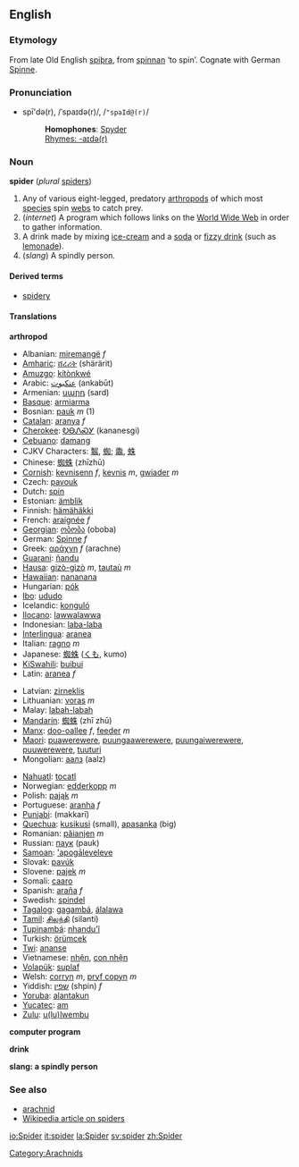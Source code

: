 ==English==

===Etymology===
From late Old English [[spiþra]], from [[spinnan]] ‘to spin’.  Cognate with German [[Spinne]].

===Pronunciation===
*spī'də(r), /ˈspaɪdə(r)/, /<tt>"spaId@(r)</tt>/
*:'''Homophones''': [[Spyder]]<!-- various sports cars [proper noun?] -->
*:[[Rhymes:English:-aɪdə(r)|Rhymes: -aɪdə(r)]]

===Noun===
'''spider''' (''plural'' [[spiders]])

#Any of various eight-legged, predatory [[arthropod]]s of which most [[species]] spin [[web]]s to catch prey.
# (''internet'') A program which follows links on the [[World Wide Web]] in order to gather information.
# A drink made by mixing [[ice-cream]] and a [[soda]] or [[fizzy drink]] (such as [[lemonade]]).
#(''slang'') A spindly person.

====Derived terms====
*[[spidery]]

====Translations====

'''arthropod'''
{{top}}
*Albanian: [[miremangë]] ''f''
*[[Amharic]]: [[ሸረሪት]] (shärärit)
*[[Amuzgo]]: [[kítònkwé]]
*Arabic: [[عنكبوت]] (ankabūt)
*Armenian: [[սարդ]] (sard)
*[[Basque]]: [[armiarma]]
*Bosnian: [[pauk]] ''m'' (1)
*[[Catalan]]: [[aranya]] ''f''
*[[Cherokee]]: [[ᎧᎾᏁᏍᎩ]] (kananesgi)
*[[Cebuano]]: [[damang]]
*CJKV Characters: [[鼅]], [[蜘]]; [[鼄]], [[蛛]]<!-- commas separate different forms of same character; semicolons separate unrelated characters -->
*Chinese: [[蜘蛛]] (zhīzhū)
*[[Cornish]]: [[kevnisenn]] ''f'', [[kevnis]] ''m'', [[gwiader]] ''m''
*Czech: [[pavouk]]
*Dutch: [[spin]]
*Estonian: [[ämblik]]
*Finnish: [[hämähäkki]]
*French: [[araignée]] ''f''
*[[Georgian]]: [[ობობა]] (oboba)
*German: [[Spinne]] ''f''
*Greek: [[αράχνη]] ''f'' (arachne)
*[[Guarani]]: [[ñandu]]
*[[Hausa]]: [[gizò-gizò]] ''m'', [[tautaù]] ''m''
*[[Hawaiian]]: [[nananana]]
*Hungarian: [[pók]]
*[[Ibo]]: [[ududo]]
*Icelandic: [[konguló]]
*[[Ilocano]]: [[lawwalawwa]]
*Indonesian: [[laba-laba]]
*[[Interlingua]]: [[aranea]]
*Italian: [[ragno]] ''m''
*Japanese: [[蜘蛛]] ([[くも]], kumo)
*[[KiSwahili]]: [[buibui]]
*Latin: [[aranea]] ''f''
{{mid}}
*Latvian: [[zirneklis]]
*Lithuanian: [[voras]] ''m''
*Malay: [[labah-labah]]
*[[Mandarin]]: [[蜘蛛]] (zhī zhū)
*[[Manx]]: [[doo-oallee]] ''f'', [[feeder]] ''m''
*[[Maori]]: [[puawerewere]], [[puungaawerewere]], [[puungaiwerewere]], [[puuwerewere]], [[tuuturi]]
*Mongolian: [[аалз]] (aalz)
<!--*[[Nepali]]: <font face="Kantipur" size="4">dfs</font><font face="Kantipur" size="4">'/f</font> (Pronounced: maakoora) (For the font, click [http://www.nepalnews.com.np/kantipur_font.htm here]) (--[[User:81.79.178.24|81.79.178.24]] 14:43, 31 Oct 2004 (UTC) Can anyone fix the space coz i cant)-->
*[[Nahuatl]]: [[tocatl]]
*Norwegian: [[edderkopp]] ''m''
*Polish: [[pająk]] ''m''
*Portuguese: [[aranha]] ''f''
*[[Punjabi]]: (makkarī)
*[[Quechua]]: [[kusikusi]] (small), [[apasanka]] (big)
*Romanian: [[păianjen]] ''m''
*Russian: [[паук]] (pauk)
*[[Samoan]]: [['apogāleveleve]]
*Slovak: [[pavúk]]
*Slovene: [[pajek]] ''m''
*Somali: [[caaro]]
*Spanish: [[araña]] ''f''
*Swedish: [[spindel]]
*[[Tagalog]]: [[gagambá]], [[álalawa]]
*[[Tamil]]: [[சிலந்தி]] (silanti)
*[[Tupinambá]]: [[nhandu'ĩ]]
*Turkish: [[örümcek]]
*[[Twi]]: [[ananse]]
*Vietnamese: [[nhện]], [[con nhện]]
*[[Volapük]]: [[suplaf]]
*Welsh: [[corryn]] ''m'', [[pryf copyn]] ''m''
*Yiddish: [[שפין]] (shpin) ''f''
*[[Yoruba]]: [[alantakun]]
*[[Yucatec]]: [[am]]
*[[Zulu]]: [[u(lu)lwembu]]
{{bottom}}

'''computer program'''
{{top}}
{{mid}}
{{bottom}}

'''drink'''
{{top}}
{{mid}}
{{bottom}}

'''slang: a spindly person'''
{{top}}
{{mid}}
{{bottom}}

===See also===
*[[arachnid]]
*[[w:spider|Wikipedia article on spiders]]

[[Category:Arachnids]]

[[io:Spider]]
[[it:spider]]
[[la:Spider]]
[[sv:spider]]
[[zh:Spider]]